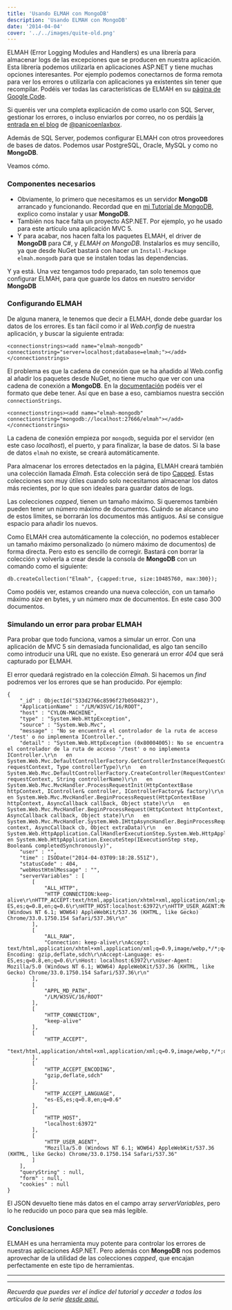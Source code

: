 ```yaml
---
title: 'Usando ELMAH con MongoDB'
description: 'Usando ELMAH con MongoDB'
date: '2014-04-04'
cover: '../../images/quite-old.png'
---
```


<p>ELMAH (Error Logging Modules and Handlers) es una librería para almacenar logs de las excepciones que se producen en nuestra aplicación. Esta librería podemos utilizarla en aplicaciones ASP.NET y tiene muchas opciones interesantes. Por ejemplo podemos  conectarnos de forma remota para ver los errores o utilizarla con aplicaciones ya existentes sin tener que recompilar. Podéis ver todas las características de ELMAH en su <a href="http://code.google.com/p/elmah/">página de Google Code</a>.</p>

<p>Si queréis ver una completa explicación de como usarlo con SQL Server, gestionar los errores, o incluso enviarlos por correo,  no os perdáis <a href="http://panicoenlaxbox.blogspot.com.es/2013/08/elmah-en-aspnet-mvc-paso-paso.html">la entrada en el blog</a> de <a href="https://twitter.com/panicoenlaxbox">@panicoenlaxbox</a>.</p>

<p>Además de SQL Server, podemos configurar ELMAH con otros proveedores de bases de datos. Podemos usar PostgreSQL, Oracle, MySQL y como no <strong>MongoDB</strong>.</p>

<p>Veamos cómo.</p>

<h3>Componentes necesarios</h3>

<ul><li>Obviamente, lo primero que necesitamos es un servidor <strong>MongoDB</strong> arrancado y funcionando. Recordad que en <a href="https://www.charlascylon.com/mongodb">mi Tutorial de MongoDB</a>, explico como  instalar y usar <strong>MongoDB</strong>.</li>
<li>También nos hace falta un proyecto ASP.NET. Por ejemplo, yo he usado para este artículo una aplicación MVC 5.</li>
<li>Y para acabar, nos hacen falta los paquetes ELMAH, el driver de <strong>MongoDB</strong> para C#, y <em>ELMAH on MongoDB</em>. Instalarlos es muy sencillo, ya que desde NuGet bastará con hacer un <code>Install-Package elmah.mongodb</code> para que se instalen todas las dependencias.</li>
</ul><p>Y ya está. Una vez tengamos todo preparado, tan solo tenemos que configurar ELMAH, para que guarde los datos en nuestro  servidor <strong>MongoDB</strong></p>

<h3>Configurando ELMAH</h3>

<p>De alguna manera, le tenemos que decir a ELMAH, donde debe guardar los datos de los errores. Es tan fácil como ir al <em>Web.config</em> de nuestra aplicación, y buscar la siguiente entrada:</p>

<pre><code>&lt;connectionstrings&gt;&lt;add name="elmah-mongodb" connectionstring="server=localhost;database=elmah;"&gt;&lt;/add&gt;&lt;/connectionstrings&gt;
</code></pre>

<p>El problema es que la cadena de conexión que se ha añadido al Web.config al añadir los paquetes desde NuGet, no tiene mucho que ver con una cadena de conexión a <strong>MongoDB</strong>. En la <a href="http://docs.mongodb.org/manual/reference/connection-string/#uri.ssl">documentación</a> podéis ver el formato que debe tener. Así que en base a eso, cambiamos nuestra sección <code>connectionStrings</code>.</p>

<pre><code>&lt;connectionstrings&gt;&lt;add name="elmah-mongodb" connectionstring="mongodb://localhost:27666/elmah"&gt;&lt;/add&gt;&lt;/connectionstrings&gt;
</code></pre>

<p>La cadena de conexión empieza por <code>mongodb</code>, seguida por el servidor (en este caso <em>localhost</em>), el puerto, y para finalizar, la base de datos. Si la base de datos <code>elmah</code> no existe, se creará automáticamente.</p>

<p>Para almacenar los errores detectados en la página, ELMAH creará también una colección llamada <em>Elmah</em>. Esta colección será de tipo <a href="http://docs.mongodb.org/manual/core/capped-collections/">Capped</a>. Estas colecciones son muy útiles cuando solo necesitamos almacenar los datos más recientes, por lo que son ideales para guardar datos de logs.</p>

<p>Las colecciones <em>capped</em>, tienen un tamaño máximo. Si queremos también pueden tener un número máximo de documentos. Cuándo se alcance uno de estos límites, se borrarán los documentos más antiguos. Así se consigue espacio para añadir los nuevos.</p>

<p>Como ELMAH crea automáticamente la colección, no podemos establecer un tamaño máximo personalizado (o número máximo de documentos) de forma directa. Pero esto es sencillo de corregir. Bastará con borrar la colección y volverla a crear desde la consola de <strong>MongoDB</strong> con un comando como el siguiente:</p>

<pre><code>db.createCollection("Elmah", {capped:true, size:10485760, max:300});
</code></pre>

<p>Como podéis ver, estamos creando una nueva colección, con un tamaño máximo <em>size</em> en bytes, y un número <em>max</em> de documentos. En este caso 300 documentos.</p>

<h3>Simulando un error para probar ELMAH</h3>

<p>Para probar que todo funciona, vamos a simular un error. Con una aplicación de MVC 5 sin demasiada funcionalidad, es algo tan sencillo como introducir una URL que no existe. Eso generará un  error <em>404</em> que será capturado por ELMAH.</p>

<p>El error quedará registrado en la colección <em>Elmah</em>. Si hacemos un <em>find</em> podremos ver los errores que se han producido. Por ejemplo:</p>

<pre><code>{
    "_id" : ObjectId("533d2766c8596f27b0504823"),
    "ApplicationName" : "/LM/W3SVC/16/ROOT",
    "host" : "CYLON-MACHINE",
    "type" : "System.Web.HttpException",
    "source" : "System.Web.Mvc",
    "message" : "No se encuentra el controlador de la ruta de acceso '/test' o no implementa IController.",
    "detail" : "System.Web.HttpException (0x80004005): No se encuentra el controlador de la ruta de acceso '/test' o no implementa IController.\r\n   en System.Web.Mvc.DefaultControllerFactory.GetControllerInstance(RequestContext requestContext, Type controllerType)\r\n   en System.Web.Mvc.DefaultControllerFactory.CreateController(RequestContext requestContext, String controllerName)\r\n   en System.Web.Mvc.MvcHandler.ProcessRequestInit(HttpContextBase httpContext, IController&amp; controller, IControllerFactory&amp; factory)\r\n   en System.Web.Mvc.MvcHandler.BeginProcessRequest(HttpContextBase httpContext, AsyncCallback callback, Object state)\r\n   en System.Web.Mvc.MvcHandler.BeginProcessRequest(HttpContext httpContext, AsyncCallback callback, Object state)\r\n   en System.Web.Mvc.MvcHandler.System.Web.IHttpAsyncHandler.BeginProcessRequest(HttpContext context, AsyncCallback cb, Object extraData)\r\n   en System.Web.HttpApplication.CallHandlerExecutionStep.System.Web.HttpApplication.IExecutionStep.Execute()\r\n   en System.Web.HttpApplication.ExecuteStep(IExecutionStep step, Boolean&amp; completedSynchronously)",
    "user" : "",
    "time" : ISODate("2014-04-03T09:18:28.551Z"),
    "statusCode" : 404,
    "webHostHtmlMessage" : "",
    "serverVariables" : [ 
        [ 
            "ALL_HTTP", 
            "HTTP_CONNECTION:keep-alive\r\nHTTP_ACCEPT:text/html,application/xhtml+xml,application/xml;q=0.9,image/webp,*/*;q=0.8\r\nHTTP_ACCEPT_ENCODING:gzip,deflate,sdch\r\nHTTP_ACCEPT_LANGUAGE:es-ES,es;q=0.8,en;q=0.6\r\nHTTP_HOST:localhost:63972\r\nHTTP_USER_AGENT:Mozilla/5.0 (Windows NT 6.1; WOW64) AppleWebKit/537.36 (KHTML, like Gecko) Chrome/33.0.1750.154 Safari/537.36\r\n"
        ], 
        [ 
            "ALL_RAW", 
            "Connection: keep-alive\r\nAccept: text/html,application/xhtml+xml,application/xml;q=0.9,image/webp,*/*;q=0.8\r\nAccept-Encoding: gzip,deflate,sdch\r\nAccept-Language: es-ES,es;q=0.8,en;q=0.6\r\nHost: localhost:63972\r\nUser-Agent: Mozilla/5.0 (Windows NT 6.1; WOW64) AppleWebKit/537.36 (KHTML, like Gecko) Chrome/33.0.1750.154 Safari/537.36\r\n"
        ], 
        [ 
            "APPL_MD_PATH", 
            "/LM/W3SVC/16/ROOT"
        ],
        [ 
            "HTTP_CONNECTION", 
            "keep-alive"
        ], 
        [ 
            "HTTP_ACCEPT", 
            "text/html,application/xhtml+xml,application/xml;q=0.9,image/webp,*/*;q=0.8"
        ], 
        [ 
            "HTTP_ACCEPT_ENCODING", 
            "gzip,deflate,sdch"
        ], 
        [ 
            "HTTP_ACCEPT_LANGUAGE", 
            "es-ES,es;q=0.8,en;q=0.6"
        ], 
        [ 
            "HTTP_HOST", 
            "localhost:63972"
        ], 
        [ 
            "HTTP_USER_AGENT", 
            "Mozilla/5.0 (Windows NT 6.1; WOW64) AppleWebKit/537.36 (KHTML, like Gecko) Chrome/33.0.1750.154 Safari/537.36"
        ]
    ],
    "queryString" : null,
    "form" : null,
    "cookies" : null
}
</code></pre>

<p>El JSON devuelto tiene más datos en el campo array <em>serverVariables</em>, pero lo he reducido un poco para que sea más legible.</p>

<h3>Conclusiones</h3>

<p>ELMAH es una herramienta muy potente para controlar los errores de nuestras aplicaciones ASP.NET. Pero además con <strong>MongoDB</strong> nos podemos aprovechar de la utilidad de las colecciones <em>capped</em>, que encajan perfectamente en este tipo de herramientas.</p>

* * * * *

* * * * *

*Recuerda que puedes ver el índice del tutorial y acceder a todos los
artículos de la serie [desde aquí.](https://charlascylon.com/tutorialmongo)*